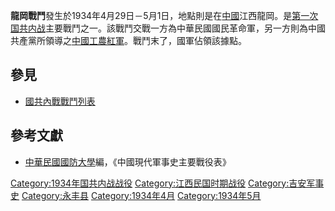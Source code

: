 {{Infobox Military Conflict|
campaign=|
image=|
caption=|
conflict=龍岡戰鬥|
partof=[[第一次国共内战|第一次国共内战]]|
date=1934年4月29日－5月1日|
place=[[中國|中國]]江西龍岡|
result=國軍取得龍岡重要之據點|
combatant1=中華民國國民革命軍99師郭思演部|
combatant2=中國共產黨紅軍獨一團鄭麻理部、獨二團胡灰譜部、33師| 
commander1=[[郭思演|郭思演]]|
commander2=[[鄭麻理|鄭麻理]]、[[胡灰譜|胡灰譜]]|
strength1=|
strength2=|
casualties1=|
casualties2=|
}}
'''龍岡戰鬥'''發生於1934年4月29日－5月1日，地點則是在[[中國|中國]]江西龍岡。是[[第一次国共内战|第一次国共内战]]主要戰鬥之一。該戰鬥交戰一方為中華民國國民革命軍，另一方則為中國共產黨所領導之[[中國工農紅軍|中國工農紅軍]]。戰鬥末了，國軍佔領該據點。
==參見==
*[[國共內戰戰鬥列表|國共內戰戰鬥列表]]
==參考文獻==
*[[中華民國|中華民國]][[國防大學_(臺灣)|國防大學]]編，《中國現代軍事史主要戰役表》

[[Category:1934年国共内战战役|Category:1934年国共内战战役]]
[[Category:江西民国时期战役|Category:江西民国时期战役]]
[[Category:吉安军事史|Category:吉安军事史]]
[[Category:永丰县|Category:永丰县]]
[[Category:1934年4月|Category:1934年4月]]
[[Category:1934年5月|Category:1934年5月]]
